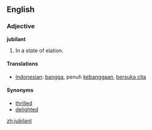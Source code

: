 ==English==
=== Adjective ===

'''jubilant'''
#In a state of elation.

==== Translations ====
*[[Indonesian]]: [[bangga]], penuh [[bangga|kebanggaan]], [[suka cita|bersuka cita]]

==== Synonyms ====
*[[thrilled]]
*[[delighted]]

[[zh:jubilant]]